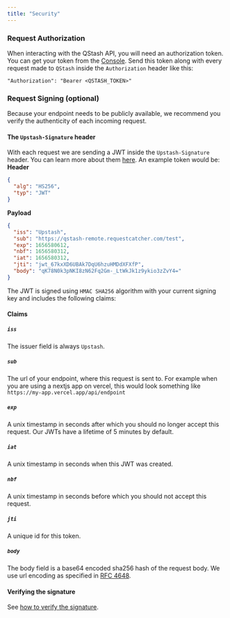 ```yaml
---
title: "Security"
---
```

### Request Authorization
When interacting with the QStash API, you will need an authorization token. You
can get your token from the [Console](https://console.upstash.com/qstash).
Send this token along with every request made to `QStash` inside the
`Authorization` header like this:
```
"Authorization": "Bearer <QSTASH_TOKEN>"
```
### Request Signing (optional)
Because your endpoint needs to be publicly available, we recommend you verify
the authenticity of each incoming request.
#### The `Upstash-Signature` header
With each request we are sending a JWT inside the `Upstash-Signature` header.
You can learn more about them [here](https://jwt.io).
An example token would be:
**Header**
```json
{
  "alg": "HS256",
  "typ": "JWT"
}
```
**Payload**
```json
{
  "iss": "Upstash",
  "sub": "https://qstash-remote.requestcatcher.com/test",
  "exp": 1656580612,
  "nbf": 1656580312,
  "iat": 1656580312,
  "jti": "jwt_67kxXD6UBAk7DqU6hzuHMDdXFXfP",
  "body": "qK78N0k3pNKI8zN62Fq2Gm-_LtWkJk1z9ykio3zZvY4="
}
```
The JWT is signed using `HMAC SHA256` algorithm with your current signing key
and includes the following claims:
#### Claims
##### `iss`
The issuer field is always `Upstash`.
##### `sub`
The url of your endpoint, where this request is sent to.
For example when you are using a nextjs app on vercel, this would look something
like `https://my-app.vercel.app/api/endpoint`
##### `exp`
A unix timestamp in seconds after which you should no longer accept this
request. Our JWTs have a lifetime of 5 minutes by default.
##### `iat`
A unix timestamp in seconds when this JWT was created.
##### `nbf`
A unix timestamp in seconds before which you should not accept this request.
##### `jti`
A unique id for this token.
##### `body`
The body field is a base64 encoded sha256 hash of the request body. We use url
encoding as specified in
[RFC 4648](https://datatracker.ietf.org/doc/html/rfc4648#section-5).
#### Verifying the signature
See [how to verify the signature](/qstash/howto/signature).